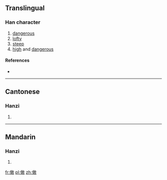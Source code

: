 ==Translingual==

===Han character===
{{Han char|rn=9|rad=人|as=12|sn=14|four=|canj=OMJK, ONJK|ids=⿰亻敢}}

# [[dangerous]]
# [[lofty]]
# [[steep]]
# [[high]] and [[dangerous]]

====References====
* {{Han ref|kx=0117.150|hdz=10216.130|uh=3488|ud=13448}}

----

==Cantonese==

===Hanzi===
{{yue-hanzi|jyut=[[hon6]]|y=hon6}}

# {{defn|lang=yue|sort=人12}}

----

==Mandarin==

===Hanzi===
{{cmn-hanzi|pin=[[hàn]] ([[han4]])|wg=han<sup>4</sup>}}

# {{defn|lang=cmn|sort=人12}}

[[fr:㒈]]
[[pl:㒈]]
[[zh:㒈]]